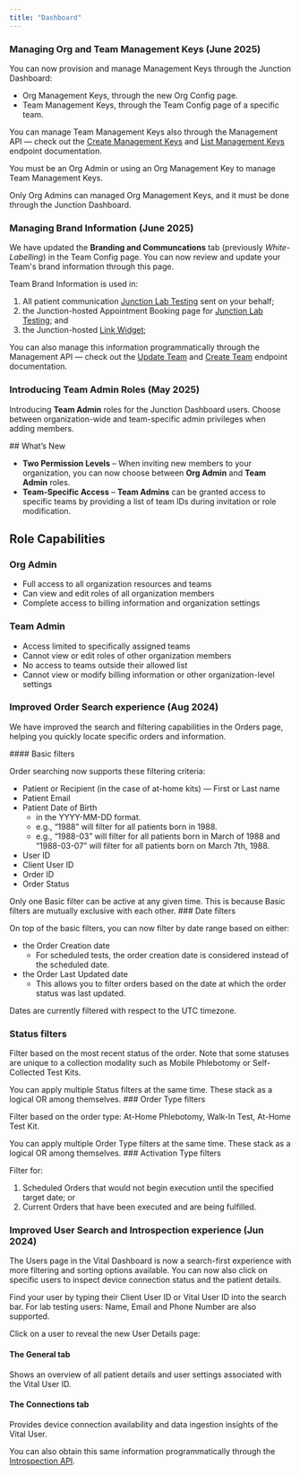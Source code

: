 ```yaml
---
title: "Dashboard"
---
```


### Managing Org and Team Management Keys (June 2025)

You can now provision and manage Management Keys through the Junction Dashboard:

* Org Management Keys, through the new Org Config page.
* Team Management Keys, through the Team Config page of a specific team.

<AccordionGroup>
<Accordion title="Team Management Keys" defaultOpen icon="key" iconType="duotone">

  You can manage Team Management Keys also through the Management API — check out the
  [Create Management Keys](/api-reference/org-management/management-keys/create-management-key) and
  [List Management Keys](/api-reference/org-management/management-keys/list-management-keys) endpoint documentation.

  You must be an Org Admin or using an Org Management Key to manage Team Management Keys. 
</Accordion>
<Accordion title="Org Management Keys" defaultOpen icon="key" iconType="duotone">

  Only Org Admins can managed Org Management Keys, and it must be done through the Junction Dashboard.

</Accordion>
</AccordionGroup>


### Managing Brand Information (June 2025)

We have updated the **Branding and Communcations** tab (previously _White-Labelling_) in the Team Config page. You can now
review and update your Team's brand information through this page.

<Accordion title="Details" defaultOpen icon="billboard" iconType="duotone">
  Team Brand Information is used in:

  1. All patient communication [Junction Lab Testing](/lab/overview/introduction) sent on your behalf;
  2. the Junction-hosted Appointment Booking page for [Junction Lab Testing](/lab/overview/introduction); and
  3. the Junction-hosted [Link Widget](/wearables/connecting-providers/introduction);

  You can also manage this information programmatically through the Management API — check out the
  [Update Team](/api-reference/org-management/team/update-team) and [Create Team](/api-reference/org-management/team/create-team)
  endpoint documentation.
</Accordion>


### Introducing Team Admin Roles (May 2025)

Introducing **Team Admin** roles for the Junction Dashboard users. Choose between organization-wide and team-specific admin privileges when adding members.

<Accordion title="Details" defaultOpen icon="magnifying-glass" iconType="duotone">
  ## What’s New

  - **Two Permission Levels** – When inviting new members to your organization, you can now choose between **Org Admin** and **Team Admin** roles.
  - **Team-Specific Access** – **Team Admins** can be granted access to specific teams by providing a list of team IDs during invitation or role modification.

  ## Role Capabilities

  ### Org Admin

  - Full access to all organization resources and teams
  - Can view and edit roles of all organization members
  - Complete access to billing information and organization settings

  ### Team Admin

  - Access limited to specifically assigned teams
  - Cannot view or edit roles of other organization members
  - No access to teams outside their allowed list
  - Cannot view or modify billing information or other organization-level settings
</Accordion>

### Improved Order Search experience (Aug 2024)

We have improved the search and filtering capabilities in the Orders page, helping you quickly locate specific orders and information.

<Accordion title="Details" defaultOpen icon="magnifying-glass" iconType="duotone">
  #### Basic filters

  Order searching now supports these filtering criteria:

  - Patient or Recipient (in the case of at-home kits) — First or Last name
  - Patient Email
  - Patient Date of Birth
    - in the YYYY-MM-DD format.
    - e.g., “1988” will filter for all patients born in 1988.
    - e.g., “1988-03” will filter for all patients born in March of 1988 and “1988-03-07” will filter for all patients born on March 7th, 1988.
  - User ID
  - Client User ID
  - Order ID
  - Order Status

  <Info>
    Only one Basic filter can be active at any given time. This is because Basic filters are
    mutually exclusive with each other.
  </Info>
  ### Date filters

  On top of the basic filters, you can now filter by date range based on either:

  - the Order Creation date
    - For scheduled tests, the order creation date is considered instead of the scheduled date.
  - the Order Last Updated date
    - This allows you to filter orders based on the date at which the order status was last updated.

  Dates are currently filtered with respect to the UTC timezone.

  ### Status filters

  Filter based on the most recent status of the order. Note that some statuses are unique to a collection modality such as Mobile Phlebotomy or Self-Collected Test Kits.

  <Info>
    You can apply multiple Status filters at the same time. These stack as a logical OR among themselves.
  </Info>
  ### Order Type filters

  Filter based on the order type: At-Home Phlebotomy, Walk-In Test, At-Home Test Kit.

  <Info>
    You can apply multiple Order Type filters at the same time. These stack as a logical OR among themselves.
  </Info>
  ### Activation Type filters

  Filter for:

  1. Scheduled Orders that would not begin execution until the specified target date; or
  2. Current Orders that have been executed and are being fulfilled.
</Accordion>

### Improved User Search and Introspection experience (Jun 2024)

The Users page in the Vital Dashboard is now a search-first experience with more filtering and sorting options
available. You can now also click on specific users to inspect device connection status and the patient details.

<Accordion title="Details" defaultOpen icon="magnifying-glass" iconType="duotone">
  Find your user by typing their Client User ID or Vital User ID into the search bar. For lab testing users: Name, Email and Phone Number are also supported.

  Click on a user to reveal the new User Details page:

  #### The General tab

  Shows an overview of all patient details and user settings associated with the Vital User ID.

  #### The Connections tab

  Provides device connection availability and data ingestion insights of the Vital User.

  You can also obtain this same information programmatically through the [Introspection API](/api-reference/introspection/user-resources).
</Accordion>